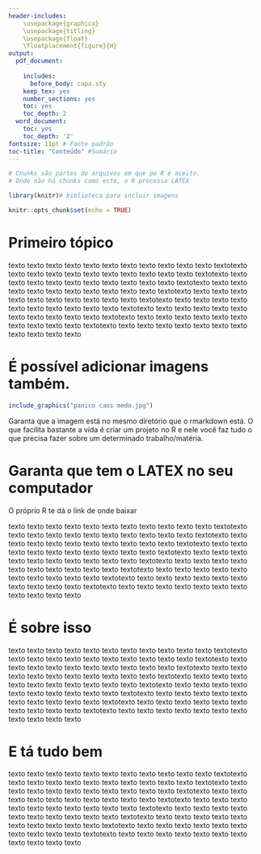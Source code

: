 ```yaml
--- 
header-includes:
    \usepackage{graphicx}
    \usepackage{titling}
    \usepackage{float}
    \floatplacement{figure}{H}
output: 
  pdf_document:
    
    includes:
      before_body: capa.sty
    keep_tex: yes
    number_sections: yes
    toc: yes
    toc_depth: 2
  word_document:
    toc: yes
    toc_depth: '2'
fontsize: 11pt # Fonte padrão
toc-title: "Conteúdo" #Sumário
---
```



```r

# Chunks são partes do arquivos em que po R é aceito.
# Onde não há chunks como este, o R processa LATEX

library(knitr)# biblioteca para incluir imagens

knitr::opts_chunk$set(echo = TRUE)


```

\newpage 


# Primeiro tópico

texto texto texto texto texto texto texto texto texto texto texto textotexto texto texto texto texto texto texto texto texto texto texto textotexto texto texto texto texto texto texto texto texto texto texto textotexto texto texto texto texto texto texto texto texto texto texto textotexto texto texto texto texto texto texto texto texto texto texto textotexto texto texto texto texto texto texto texto texto texto texto textotexto texto texto texto texto texto texto texto texto texto texto textotexto texto texto texto texto texto texto texto texto texto texto textotexto texto texto texto texto texto texto texto texto texto texto texto

# É possível adicionar imagens também.

```r

include_graphics("panico caos medo.jpg")
```

Garanta que a imagem está no mesmo diretório que o rmarkdown está. 
O que facilita bastante a vida é criar um projeto no R e nele você faz tudo o que precisa fazer sobre um determinado trabalho/matéria.

# Garanta que tem o LATEX no seu computador

O próprio R te dá o link de onde baixar

texto texto texto texto texto texto texto texto texto texto texto textotexto texto texto texto texto texto texto texto texto texto texto textotexto texto texto texto texto texto texto texto texto texto texto textotexto texto texto texto texto texto texto texto texto texto texto textotexto texto texto texto texto texto texto texto texto texto texto textotexto texto texto texto texto texto texto texto texto texto texto textotexto texto texto texto texto texto texto texto texto texto texto textotexto texto texto texto texto texto texto texto texto texto texto textotexto texto texto texto texto texto texto texto texto texto texto texto

# É sobre isso

texto texto texto texto texto texto texto texto texto texto texto textotexto texto texto texto texto texto texto texto texto texto texto textotexto texto texto texto texto texto texto texto texto texto texto textotexto texto texto texto texto texto texto texto texto texto texto textotexto texto texto texto texto texto texto texto texto texto texto textotexto texto texto texto texto texto texto texto texto texto texto textotexto texto texto texto texto texto texto texto texto texto texto textotexto texto texto texto texto texto texto texto texto texto texto textotexto texto texto texto texto texto texto texto texto texto texto texto


# E tá tudo bem

texto texto texto texto texto texto texto texto texto texto texto textotexto texto texto texto texto texto texto texto texto texto texto textotexto texto texto texto texto texto texto texto texto texto texto textotexto texto texto texto texto texto texto texto texto texto texto textotexto texto texto texto texto texto texto texto texto texto texto textotexto texto texto texto texto texto texto texto texto texto texto textotexto texto texto texto texto texto texto texto texto texto texto textotexto texto texto texto texto texto texto texto texto texto texto textotexto texto texto texto texto texto texto texto texto texto texto texto
